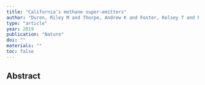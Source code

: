 ```yaml
---
title: "California’s methane super-emitters"
author: "Duren, Riley M and Thorpe, Andrew K and Foster, Kelsey T and Rafiq, Talha and Hopkins, Francesca M and Yadav, Vineet and Bue, Brian D and Thompson, David R and Conley, Stephen and Colombi, Nadia K and others"
type: "article"
year: 2019
publication: "Nature"
doi: ""
materials: ""
toc: false
---
```


## Abstract

